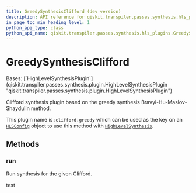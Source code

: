 ```yaml
---
title: GreedySynthesisClifford (dev version)
description: API reference for qiskit.transpiler.passes.synthesis.hls_plugins.GreedySynthesisClifford in the dev version of qiskit
in_page_toc_min_heading_level: 1
python_api_type: class
python_api_name: qiskit.transpiler.passes.synthesis.hls_plugins.GreedySynthesisClifford
---
```


# GreedySynthesisClifford

<Class id="qiskit.transpiler.passes.synthesis.hls_plugins.GreedySynthesisClifford" isDedicatedPage={true} github="https://github.com/Qiskit/qiskit/tree/stable/1.3/qiskit/transpiler/passes/synthesis/hls_plugins.py#L507-L518" signature="qiskit.transpiler.passes.synthesis.hls_plugins.GreedySynthesisClifford" modifiers="class">
  Bases: [`HighLevelSynthesisPlugin`](qiskit.transpiler.passes.synthesis.plugin.HighLevelSynthesisPlugin "qiskit.transpiler.passes.synthesis.plugin.HighLevelSynthesisPlugin")

  Clifford synthesis plugin based on the greedy synthesis Bravyi-Hu-Maslov-Shaydulin method.

  This plugin name is :`clifford.greedy` which can be used as the key on an [`HLSConfig`](qiskit.transpiler.passes.HLSConfig "qiskit.transpiler.passes.HLSConfig") object to use this method with [`HighLevelSynthesis`](qiskit.transpiler.passes.HighLevelSynthesis "qiskit.transpiler.passes.HighLevelSynthesis").

  ## Methods

  ### run

  <Function id="qiskit.transpiler.passes.synthesis.hls_plugins.GreedySynthesisClifford.run" github="https://github.com/Qiskit/qiskit/tree/stable/1.3/qiskit/transpiler/passes/synthesis/hls_plugins.py#L515-L518" signature="run(high_level_object, coupling_map=None, target=None, qubits=None, **options)">
    Run synthesis for the given Clifford.
  </Function>
</Class>

test
